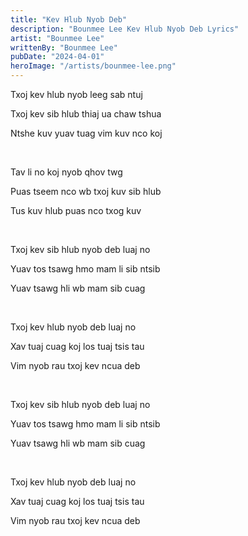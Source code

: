```yaml
---
title: "Kev Hlub Nyob Deb"
description: "Bounmee Lee Kev Hlub Nyob Deb Lyrics"
artist: "Bounmee Lee"
writtenBy: "Bounmee Lee"
pubDate: "2024-04-01"
heroImage: "/artists/bounmee-lee.png"
---
```


Txoj kev hlub nyob leeg sab ntuj

Txoj kev sib hlub thiaj ua chaw tshua

Ntshe kuv yuav tuag vim kuv nco koj

<br />

Tav li no koj nyob qhov twg

Puas tseem nco wb txoj kuv sib hlub

Tus kuv hlub puas nco txog kuv

<br />

Txoj kev sib hlub nyob deb luaj no

Yuav tos tsawg hmo mam li sib ntsib

Yuav tsawg hli wb mam sib cuag

<br />

Txoj kev hlub nyob deb luaj no

Xav tuaj cuag koj los tuaj tsis tau

Vim nyob rau txoj kev ncua deb

<br />

Txoj kev sib hlub nyob deb luaj no

Yuav tos tsawg hmo mam li sib ntsib

Yuav tsawg hli wb mam sib cuag

<br />

Txoj kev hlub nyob deb luaj no

Xav tuaj cuag koj los tuaj tsis tau

Vim nyob rau txoj kev ncua deb
